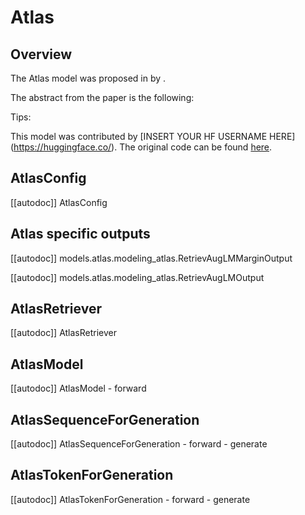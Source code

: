 <!--Copyright 2022 The HuggingFace Team. All rights reserved.

Licensed under the Apache License, Version 2.0 (the "License"); you may not use this file except in compliance with
the License. You may obtain a copy of the License at

http://www.apache.org/licenses/LICENSE-2.0

Unless required by applicable law or agreed to in writing, software distributed under the License is distributed on
an "AS IS" BASIS, WITHOUT WARRANTIES OR CONDITIONS OF ANY KIND, either express or implied. See the License for the
specific language governing permissions and limitations under the License.
-->

# Atlas

## Overview

The Atlas model was proposed in [<INSERT PAPER NAME HERE>](<INSERT PAPER LINK HERE>) by <INSERT AUTHORS HERE>.
<INSERT SHORT SUMMARY HERE>

The abstract from the paper is the following:

*<INSERT PAPER ABSTRACT HERE>*

Tips:

<INSERT TIPS ABOUT MODEL HERE>

This model was contributed by [INSERT YOUR HF USERNAME HERE](https://huggingface.co/<INSERT YOUR HF USERNAME HERE>).
The original code can be found [here](<INSERT LINK TO GITHUB REPO HERE>).


## AtlasConfig

[[autodoc]] AtlasConfig

## Atlas specific outputs

[[autodoc]] models.atlas.modeling_atlas.RetrievAugLMMarginOutput

[[autodoc]] models.atlas.modeling_atlas.RetrievAugLMOutput

## AtlasRetriever

[[autodoc]] AtlasRetriever

## AtlasModel

[[autodoc]] AtlasModel
    - forward

## AtlasSequenceForGeneration

[[autodoc]] AtlasSequenceForGeneration
    - forward
    - generate

## AtlasTokenForGeneration

[[autodoc]] AtlasTokenForGeneration
    - forward
    - generate
